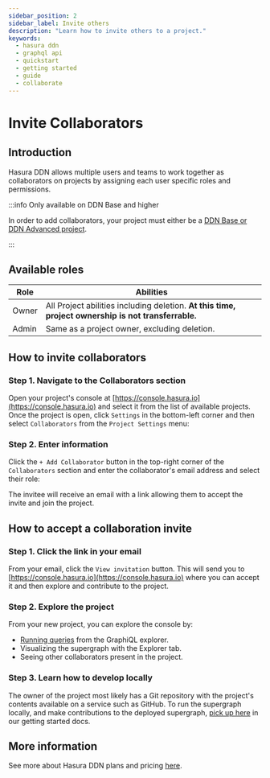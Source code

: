 ```yaml
---
sidebar_position: 2
sidebar_label: Invite others
description: "Learn how to invite others to a project."
keywords:
  - hasura ddn
  - graphql api
  - quickstart
  - getting started
  - guide
  - collaborate
---
```



# Invite Collaborators

## Introduction

Hasura DDN allows multiple users and teams to work together as collaborators on projects by assigning each user specific
roles and permissions.

:::info Only available on DDN Base and higher

In order to add collaborators, your project must either be a
[DDN Base or DDN Advanced project](https://hasura.io/pricing/ddn).

:::

## Available roles

| Role  | Abilities                                                                                           |
| ----- | --------------------------------------------------------------------------------------------------- |
| Owner | All Project abilities including deletion. **At this time, project ownership is not transferrable.** |
| Admin | Same as a project owner, excluding deletion.                                                        |

## How to invite collaborators

### Step 1. Navigate to the Collaborators section

Open your project's console at [https://console.hasura.io](https://console.hasura.io) and select it from the list of
available projects. Once the project is open, click `Settings` in the bottom-left corner and then select `Collaborators`
from the `Project Settings` menu:

<Thumbnail src="/img/ci-cd/0.0.1_console_invite-collaborator.png" alt="Invite a collaborator" width="1000" />

### Step 2. Enter information

Click the `+ Add Collaborator` button in the top-right corner of the `Collaborators` section and enter the
collaborator's email address and select their role:

<Thumbnail src="/img/ci-cd/0.0.1_console_assign-collaborator-role.png" alt="Invite a collaborator" width="1000" />

The invitee will receive an email with a link allowing them to accept the invite and join the project.

## How to accept a collaboration invite

### Step 1. Click the link in your email

From your email, click the `View invitation` button. This will send you to
[https://console.hasura.io](https://console.hasura.io) where you can accept it and then explore and contribute to the
project.

### Step 2. Explore the project

From your new project, you can explore the console by:

- [Running queries](/graphql-api/queries/) from the GraphiQL explorer.
- Visualizing the supergraph with the Explorer tab.
- Seeing other collaborators present in the project.

### Step 3. Learn how to develop locally

The owner of the project most likely has a Git repository with the project's contents available on a service such as
GitHub. To run the supergraph locally, and make contributions to the deployed supergraph,
[pick up here](/getting-started/build/build-your-api) in our getting started docs.

## More information

See more about Hasura DDN plans and pricing [here](billing/pricing.mdx).
